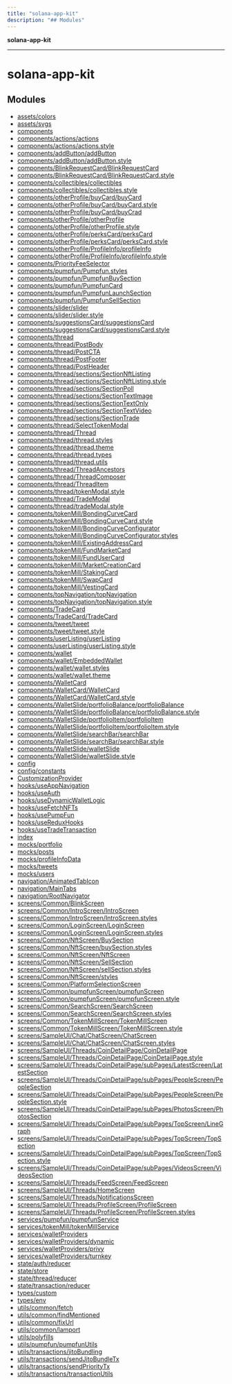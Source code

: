 ```yaml
---
title: "solana-app-kit"
description: "## Modules"
---
```


**solana-app-kit**

***

# solana-app-kit

## Modules

- [assets/colors](assets/colors/README.mdx)
- [assets/svgs](assets/svgs/README.mdx)
- [components](components/README.mdx)
- [components/actions/actions](components/actions/actions/README.mdx)
- [components/actions/actions.style](components/actions/actions.style/README.mdx)
- [components/addButton/addButton](components/addButton/addButton/README.mdx)
- [components/addButton/addButton.style](components/addButton/addButton.style/README.mdx)
- [components/BlinkRequestCard/BlinkRequestCard](components/BlinkRequestCard/BlinkRequestCard/README.mdx)
- [components/BlinkRequestCard/BlinkRequestCard.style](components/BlinkRequestCard/BlinkRequestCard.style/README.mdx)
- [components/collectibles/collectibles](components/collectibles/collectibles/README.mdx)
- [components/collectibles/collectibles.style](components/collectibles/collectibles.style/README.mdx)
- [components/otherProfile/buyCard/buyCard](components/otherProfile/buyCard/buyCard/README.mdx)
- [components/otherProfile/buyCard/buyCard.style](components/otherProfile/buyCard/buyCard.style/README.mdx)
- [components/otherProfile/buyCard/buyCrad](components/otherProfile/buyCard/buyCrad/README.mdx)
- [components/otherProfile/otherProfile](components/otherProfile/otherProfile/README.mdx)
- [components/otherProfile/otherProfile.style](components/otherProfile/otherProfile.style/README.mdx)
- [components/otherProfile/perksCard/perksCard](components/otherProfile/perksCard/perksCard/README.mdx)
- [components/otherProfile/perksCard/perksCard.style](components/otherProfile/perksCard/perksCard.style/README.mdx)
- [components/otherProfile/ProfileInfo/profileInfo](components/otherProfile/ProfileInfo/profileInfo/README.mdx)
- [components/otherProfile/ProfileInfo/profileInfo.style](components/otherProfile/ProfileInfo/profileInfo.style/README.mdx)
- [components/PriorityFeeSelector](components/PriorityFeeSelector/README.mdx)
- [components/pumpfun/Pumpfun.styles](components/pumpfun/Pumpfun.styles/README.mdx)
- [components/pumpfun/PumpfunBuySection](components/pumpfun/PumpfunBuySection/README.mdx)
- [components/pumpfun/PumpfunCard](components/pumpfun/PumpfunCard/README.mdx)
- [components/pumpfun/PumpfunLaunchSection](components/pumpfun/PumpfunLaunchSection/README.mdx)
- [components/pumpfun/PumpfunSellSection](components/pumpfun/PumpfunSellSection/README.mdx)
- [components/slider/slider](components/slider/slider/README.mdx)
- [components/slider/slider.style](components/slider/slider.style/README.mdx)
- [components/suggestionsCard/suggestionsCard](components/suggestionsCard/suggestionsCard/README.mdx)
- [components/suggestionsCard/suggestionsCard.style](components/suggestionsCard/suggestionsCard.style/README.mdx)
- [components/thread](components/thread/README.mdx)
- [components/thread/PostBody](components/thread/PostBody/README.mdx)
- [components/thread/PostCTA](components/thread/PostCTA/README.mdx)
- [components/thread/PostFooter](components/thread/PostFooter/README.mdx)
- [components/thread/PostHeader](components/thread/PostHeader/README.mdx)
- [components/thread/sections/SectionNftListing](components/thread/sections/SectionNftListing/README.mdx)
- [components/thread/sections/SectionNftListing.style](components/thread/sections/SectionNftListing.style/README.mdx)
- [components/thread/sections/SectionPoll](components/thread/sections/SectionPoll/README.mdx)
- [components/thread/sections/SectionTextImage](components/thread/sections/SectionTextImage/README.mdx)
- [components/thread/sections/SectionTextOnly](components/thread/sections/SectionTextOnly/README.mdx)
- [components/thread/sections/SectionTextVideo](components/thread/sections/SectionTextVideo/README.mdx)
- [components/thread/sections/SectionTrade](components/thread/sections/SectionTrade/README.mdx)
- [components/thread/SelectTokenModal](components/thread/SelectTokenModal/README.mdx)
- [components/thread/Thread](components/thread/Thread/README.mdx)
- [components/thread/thread.styles](components/thread/thread.styles/README.mdx)
- [components/thread/thread.theme](components/thread/thread.theme/README.mdx)
- [components/thread/thread.types](components/thread/thread.types/README.mdx)
- [components/thread/thread.utils](components/thread/thread.utils/README.mdx)
- [components/thread/ThreadAncestors](components/thread/ThreadAncestors/README.mdx)
- [components/thread/ThreadComposer](components/thread/ThreadComposer/README.mdx)
- [components/thread/ThreadItem](components/thread/ThreadItem/README.mdx)
- [components/thread/tokenModal.style](components/thread/tokenModal.style/README.mdx)
- [components/thread/TradeModal](components/thread/TradeModal/README.mdx)
- [components/thread/tradeModal.style](components/thread/tradeModal.style/README.mdx)
- [components/tokenMill/BondingCurveCard](components/tokenMill/BondingCurveCard/README.mdx)
- [components/tokenMill/BondingCurveCard.style](components/tokenMill/BondingCurveCard.style/README.mdx)
- [components/tokenMill/BondingCurveConfigurator](components/tokenMill/BondingCurveConfigurator/README.mdx)
- [components/tokenMill/BondingCurveConfigurator.styles](components/tokenMill/BondingCurveConfigurator.styles/README.mdx)
- [components/tokenMill/ExistingAddressCard](components/tokenMill/ExistingAddressCard/README.mdx)
- [components/tokenMill/FundMarketCard](components/tokenMill/FundMarketCard/README.mdx)
- [components/tokenMill/FundUserCard](components/tokenMill/FundUserCard/README.mdx)
- [components/tokenMill/MarketCreationCard](components/tokenMill/MarketCreationCard/README.mdx)
- [components/tokenMill/StakingCard](components/tokenMill/StakingCard/README.mdx)
- [components/tokenMill/SwapCard](components/tokenMill/SwapCard/README.mdx)
- [components/tokenMill/VestingCard](components/tokenMill/VestingCard/README.mdx)
- [components/topNavigation/topNavigation](components/topNavigation/topNavigation/README.mdx)
- [components/topNavigation/topNavigation.style](components/topNavigation/topNavigation.style/README.mdx)
- [components/TradeCard](components/TradeCard/README.mdx)
- [components/TradeCard/TradeCard](components/TradeCard/TradeCard/README.mdx)
- [components/tweet/tweet](components/tweet/tweet/README.mdx)
- [components/tweet/tweet.style](components/tweet/tweet.style/README.mdx)
- [components/userListing/userListing](components/userListing/userListing/README.mdx)
- [components/userListing/userListing.style](components/userListing/userListing.style/README.mdx)
- [components/wallet](components/wallet/README.mdx)
- [components/wallet/EmbeddedWallet](components/wallet/EmbeddedWallet/README.mdx)
- [components/wallet/wallet.styles](components/wallet/wallet.styles/README.mdx)
- [components/wallet/wallet.theme](components/wallet/wallet.theme/README.mdx)
- [components/WalletCard](components/WalletCard/README.mdx)
- [components/WalletCard/WalletCard](components/WalletCard/WalletCard/README.mdx)
- [components/WalletCard/WalletCard.style](components/WalletCard/WalletCard.style/README.mdx)
- [components/WalletSlide/portfolioBalance/portfolioBalance](components/WalletSlide/portfolioBalance/portfolioBalance/README.mdx)
- [components/WalletSlide/portfolioBalance/portfolioBalance.style](components/WalletSlide/portfolioBalance/portfolioBalance.style/README.mdx)
- [components/WalletSlide/portfolioItem/portfolioItem](components/WalletSlide/portfolioItem/portfolioItem/README.mdx)
- [components/WalletSlide/portfolioItem/portfolioItem.style](components/WalletSlide/portfolioItem/portfolioItem.style/README.mdx)
- [components/WalletSlide/searchBar/searchBar](components/WalletSlide/searchBar/searchBar/README.mdx)
- [components/WalletSlide/searchBar/searchBar.style](components/WalletSlide/searchBar/searchBar.style/README.mdx)
- [components/WalletSlide/walletSlide](components/WalletSlide/walletSlide/README.mdx)
- [components/WalletSlide/walletSlide.style](components/WalletSlide/walletSlide.style/README.mdx)
- [config](config/README.mdx)
- [config/constants](config/constants/README.mdx)
- [CustomizationProvider](CustomizationProvider/README.mdx)
- [hooks/useAppNavigation](hooks/useAppNavigation/README.mdx)
- [hooks/useAuth](hooks/useAuth/README.mdx)
- [hooks/useDynamicWalletLogic](hooks/useDynamicWalletLogic/README.mdx)
- [hooks/useFetchNFTs](hooks/useFetchNFTs/README.mdx)
- [hooks/usePumpFun](hooks/usePumpFun/README.mdx)
- [hooks/useReduxHooks](hooks/useReduxHooks/README.mdx)
- [hooks/useTradeTransaction](hooks/useTradeTransaction/README.mdx)
- [index](index/README.mdx)
- [mocks/portfolio](mocks/portfolio/README.mdx)
- [mocks/posts](mocks/posts/README.mdx)
- [mocks/profileInfoData](mocks/profileInfoData/README.mdx)
- [mocks/tweets](mocks/tweets/README.mdx)
- [mocks/users](mocks/users/README.mdx)
- [navigation/AnimatedTabIcon](navigation/AnimatedTabIcon/README.mdx)
- [navigation/MainTabs](navigation/MainTabs/README.mdx)
- [navigation/RootNavigator](navigation/RootNavigator/README.mdx)
- [screens/Common/BlinkScreen](screens/Common/BlinkScreen/README.mdx)
- [screens/Common/IntroScreen/IntroScreen](screens/Common/IntroScreen/IntroScreen/README.mdx)
- [screens/Common/IntroScreen/IntroScreen.styles](screens/Common/IntroScreen/IntroScreen.styles/README.mdx)
- [screens/Common/LoginScreen/LoginScreen](screens/Common/LoginScreen/LoginScreen/README.mdx)
- [screens/Common/LoginScreen/LoginScreen.styles](screens/Common/LoginScreen/LoginScreen.styles/README.mdx)
- [screens/Common/NftScreen/BuySection](screens/Common/NftScreen/BuySection/README.mdx)
- [screens/Common/NftScreen/buySection.styles](screens/Common/NftScreen/buySection.styles/README.mdx)
- [screens/Common/NftScreen/NftScreen](screens/Common/NftScreen/NftScreen/README.mdx)
- [screens/Common/NftScreen/SellSection](screens/Common/NftScreen/SellSection/README.mdx)
- [screens/Common/NftScreen/sellSection.styles](screens/Common/NftScreen/sellSection.styles/README.mdx)
- [screens/Common/NftScreen/styles](screens/Common/NftScreen/styles/README.mdx)
- [screens/Common/PlatformSelectionScreen](screens/Common/PlatformSelectionScreen/README.mdx)
- [screens/Common/pumpfunScreen/pumpfunScreen](screens/Common/pumpfunScreen/pumpfunScreen/README.mdx)
- [screens/Common/pumpfunScreen/pumpfunScreen.style](screens/Common/pumpfunScreen/pumpfunScreen.style/README.mdx)
- [screens/Common/SearchScreen/SearchScreen](screens/Common/SearchScreen/SearchScreen/README.mdx)
- [screens/Common/SearchScreen/SearchScreen.styles](screens/Common/SearchScreen/SearchScreen.styles/README.mdx)
- [screens/Common/TokenMillScreen/TokenMillScreen](screens/Common/TokenMillScreen/TokenMillScreen/README.mdx)
- [screens/Common/TokenMillScreen/TokenMillScreen.style](screens/Common/TokenMillScreen/TokenMillScreen.style/README.mdx)
- [screens/SampleUI/Chat/ChatScreen/ChatScreen](screens/SampleUI/Chat/ChatScreen/ChatScreen/README.mdx)
- [screens/SampleUI/Chat/ChatScreen/ChatScreen.styles](screens/SampleUI/Chat/ChatScreen/ChatScreen.styles/README.mdx)
- [screens/SampleUI/Threads/CoinDetailPage/CoinDetailPage](screens/SampleUI/Threads/CoinDetailPage/CoinDetailPage/README.mdx)
- [screens/SampleUI/Threads/CoinDetailPage/CoinDetailPage.style](screens/SampleUI/Threads/CoinDetailPage/CoinDetailPage.style/README.mdx)
- [screens/SampleUI/Threads/CoinDetailPage/subPages/LatestScreen/LatestSection](screens/SampleUI/Threads/CoinDetailPage/subPages/LatestScreen/LatestSection/README.mdx)
- [screens/SampleUI/Threads/CoinDetailPage/subPages/PeopleScreen/PeopleSection](screens/SampleUI/Threads/CoinDetailPage/subPages/PeopleScreen/PeopleSection/README.mdx)
- [screens/SampleUI/Threads/CoinDetailPage/subPages/PeopleScreen/PeopleSection.style](screens/SampleUI/Threads/CoinDetailPage/subPages/PeopleScreen/PeopleSection.style/README.mdx)
- [screens/SampleUI/Threads/CoinDetailPage/subPages/PhotosScreen/PhotosSection](screens/SampleUI/Threads/CoinDetailPage/subPages/PhotosScreen/PhotosSection/README.mdx)
- [screens/SampleUI/Threads/CoinDetailPage/subPages/TopScreen/LineGraph](screens/SampleUI/Threads/CoinDetailPage/subPages/TopScreen/LineGraph/README.mdx)
- [screens/SampleUI/Threads/CoinDetailPage/subPages/TopScreen/TopSection](screens/SampleUI/Threads/CoinDetailPage/subPages/TopScreen/TopSection/README.mdx)
- [screens/SampleUI/Threads/CoinDetailPage/subPages/TopScreen/TopSection.style](screens/SampleUI/Threads/CoinDetailPage/subPages/TopScreen/TopSection.style/README.mdx)
- [screens/SampleUI/Threads/CoinDetailPage/subPages/VideosScreen/VideosSection](screens/SampleUI/Threads/CoinDetailPage/subPages/VideosScreen/VideosSection/README.mdx)
- [screens/SampleUI/Threads/FeedScreen/FeedScreen](screens/SampleUI/Threads/FeedScreen/FeedScreen/README.mdx)
- [screens/SampleUI/Threads/HomeScreen](screens/SampleUI/Threads/HomeScreen/README.mdx)
- [screens/SampleUI/Threads/NotificationsScreen](screens/SampleUI/Threads/NotificationsScreen/README.mdx)
- [screens/SampleUI/Threads/ProfileScreen/ProfileScreen](screens/SampleUI/Threads/ProfileScreen/ProfileScreen/README.mdx)
- [screens/SampleUI/Threads/ProfileScreen/ProfileScreen.styles](screens/SampleUI/Threads/ProfileScreen/ProfileScreen.styles/README.mdx)
- [services/pumpfun/pumpfunService](services/pumpfun/pumpfunService/README.mdx)
- [services/tokenMill/tokenMillService](services/tokenMill/tokenMillService/README.mdx)
- [services/walletProviders](services/walletProviders/README.mdx)
- [services/walletProviders/dynamic](services/walletProviders/dynamic/README.mdx)
- [services/walletProviders/privy](services/walletProviders/privy/README.mdx)
- [services/walletProviders/turnkey](services/walletProviders/turnkey/README.mdx)
- [state/auth/reducer](state/auth/reducer/README.mdx)
- [state/store](state/store/README.mdx)
- [state/thread/reducer](state/thread/reducer/README.mdx)
- [state/transaction/reducer](state/transaction/reducer/README.mdx)
- [types/custom](types/custom/README.mdx)
- [types/env](types/env/README.mdx)
- [utils/common/fetch](utils/common/fetch/README.mdx)
- [utils/common/findMentioned](utils/common/findMentioned/README.mdx)
- [utils/common/fixUrl](utils/common/fixUrl/README.mdx)
- [utils/common/lamport](utils/common/lamport/README.mdx)
- [utils/polyfills](utils/polyfills/README.mdx)
- [utils/pumpfun/pumpfunUtils](utils/pumpfun/pumpfunUtils/README.mdx)
- [utils/transactions/jitoBundling](utils/transactions/jitoBundling/README.mdx)
- [utils/transactions/sendJitoBundleTx](utils/transactions/sendJitoBundleTx/README.mdx)
- [utils/transactions/sendPriorityTx](utils/transactions/sendPriorityTx/README.mdx)
- [utils/transactions/transactionUtils](utils/transactions/transactionUtils/README.mdx)
